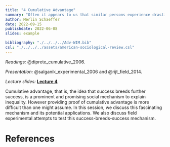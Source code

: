 ```yaml
---
title: "4 Cumulative Advantage"
summary: "Often it appears to us that similar persons experience drastically different careers and success, with some repeatedly failing and others consistently succeeding - does the success breed success?"
author: Merlin Schaeffer
date: 2022-09-15
publishdate: 2022-06-08
slides: example

bibliography: "./../../../Adv-WIM.bib"
csl: "./../../../assets/american-sociological-review.csl"
---
```


*Readings:* @diprete_cumulative_2006.

*Presentation:* @salganik_experimental_2006 and @rijt_field_2014.

*Lecture slides:* [**Lecture 4**](/Sessions/1-Intro/1-Intro.html)

<!-- ![](/Sessions/1-Correlation-n-Regression/1-Correlation-n-Regression_files/figure-html/min_resid-1.png) -->

Cumulative advantage, that is, the idea that success breeds further success, is a prominent and promising social mechanism to explain inequality. However providing proof of cumulative advantage is more difficult than one might assume. In this session, we discuss this fascinating mechanism and its potential applications. We also discuss field experimental attempts to test this success-breeds-success mechanism.

# References